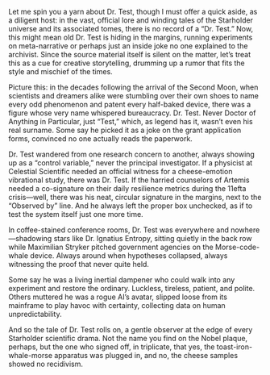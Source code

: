 Let me spin you a yarn about Dr. Test, though I must offer a quick aside, as a diligent host: in the vast, official lore and winding tales of the Starholder universe and its associated tomes, there is no record of a “Dr. Test.” Now, this might mean old Dr. Test is hiding in the margins, running experiments on meta-narrative or perhaps just an inside joke no one explained to the archivist. Since the source material itself is silent on the matter, let’s treat this as a cue for creative storytelling, drumming up a rumor that fits the style and mischief of the times.

Picture this: in the decades following the arrival of the Second Moon, when scientists and dreamers alike were stumbling over their own shoes to name every odd phenomenon and patent every half-baked device, there was a figure whose very name whispered bureaucracy. Dr. Test. Never Doctor of Anything in Particular, just “Test,” which, as legend has it, wasn’t even his real surname. Some say he picked it as a joke on the grant application forms, convinced no one actually reads the paperwork.

Dr. Test wandered from one research concern to another, always showing up as a “control variable,” never the principal investigator. If a physicist at Celestial Scientific needed an official witness for a cheese-emotion vibrational study, there was Dr. Test. If the harried counselors of Artemis needed a co-signature on their daily resilience metrics during the 11efta crisis—well, there was his neat, circular signature in the margins, next to the “Observed by” line. And he always left the proper box unchecked, as if to test the system itself just one more time.

In coffee-stained conference rooms, Dr. Test was everywhere and nowhere—shadowing stars like Dr. Ignatius Entropy, sitting quietly in the back row while Maximilian Stryker pitched government agencies on the Morse-code-whale device. Always around when hypotheses collapsed, always witnessing the proof that never quite held.

Some say he was a living inertial dampener who could walk into any experiment and restore the ordinary. Luckless, tireless, patient, and polite. Others muttered he was a rogue AI’s avatar, slipped loose from its mainframe to play havoc with certainty, collecting data on human unpredictability.

And so the tale of Dr. Test rolls on, a gentle observer at the edge of every Starholder scientific drama. Not the name you find on the Nobel plaque, perhaps, but the one who signed off, in triplicate, that yes, the toast-iron-whale-morse apparatus was plugged in, and no, the cheese samples showed no recidivism.